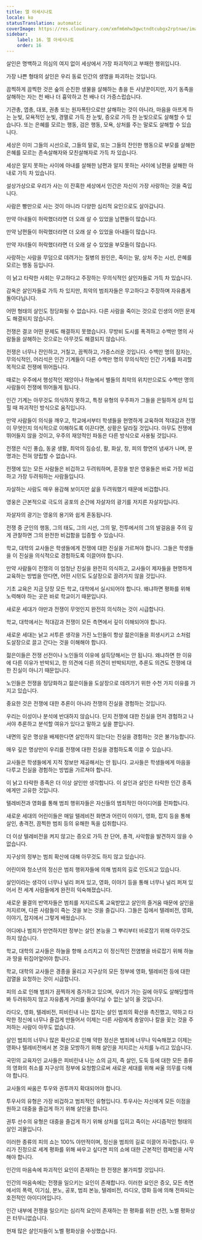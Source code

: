 ```yaml
---
title: 엘 아세시나토
locale: ko
statusTranslation: automatic
coverImage: https://res.cloudinary.com/xmfm6mhw3gwctndtcubgx2rptnae/image/upload/v1740337243/small_cover_educacion_fundamental_a051170f1c.webp
sidebar:
    label: 16. 엘 아세시나토
    order: 16
---
```

살인은 명백하고 의심의 여지 없이 세상에서 가장 파괴적이고 부패한 행위입니다.

가장 나쁜 형태의 살인은 우리 동료 인간의 생명을 파괴하는 것입니다.

끔찍하게 끔찍한 것은 숲의 순진한 생물을 살해하는 총을 든 사냥꾼이지만, 자기 동족을 살해하는 자는 천 배나 더 흉악하고 천 배나 더 가증스럽습니다.

기관총, 엽총, 대포, 권총 또는 원자폭탄으로만 살해하는 것이 아니라, 마음을 아프게 하는 눈빛, 모욕적인 눈빛, 경멸로 가득 찬 눈빛, 증오로 가득 찬 눈빛으로도 살해할 수 있습니다. 또는 은혜를 모르는 행동, 검은 행동, 모욕, 상처를 주는 말로도 살해할 수 있습니다.

세상은 이미 그들의 시선으로, 그들의 말로, 또는 그들의 잔인한 행동으로 부모를 살해한 은혜를 모르는 존속살해자와 모친살해자로 가득 차 있습니다.

세상은 알지 못하는 사이에 아내를 살해한 남편과 알지 못하는 사이에 남편을 살해한 아내로 가득 차 있습니다.

설상가상으로 우리가 사는 이 잔혹한 세상에서 인간은 자신이 가장 사랑하는 것을 죽입니다.

사람은 빵만으로 사는 것이 아니라 다양한 심리적 요인으로도 살아갑니다.

만약 아내들이 허락했더라면 더 오래 살 수 있었을 남편들이 많습니다.

만약 남편들이 허락했더라면 더 오래 살 수 있었을 아내들이 많습니다.

만약 자녀들이 허락했더라면 더 오래 살 수 있었을 부모들이 많습니다.

사랑하는 사람을 무덤으로 데려가는 질병의 원인은, 죽이는 말, 상처 주는 시선, 은혜를 모르는 행동 등입니다.

이 낡고 타락한 사회는 무고하다고 주장하는 무의식적인 살인자들로 가득 차 있습니다.

감옥은 살인자들로 가득 차 있지만, 최악의 범죄자들은 무고하다고 주장하며 자유롭게 돌아다닙니다.

어떤 형태의 살인도 정당화될 수 없습니다. 다른 사람을 죽이는 것으로 인생의 어떤 문제도 해결되지 않습니다.

전쟁은 결코 어떤 문제도 해결하지 못했습니다. 무방비 도시를 폭격하고 수백만 명의 사람들을 살해하는 것으로는 아무것도 해결되지 않습니다.

전쟁은 너무나 잔인하고, 거칠고, 끔찍하고, 가증스러운 것입니다. 수백만 명의 잠자는, 무의식적인, 어리석은 인간 기계들이 다른 수백만 명의 무의식적인 인간 기계를 파괴할 목적으로 전쟁에 뛰어듭니다.

때로는 우주에서 행성적인 재앙이나 하늘에서 별들의 최악의 위치만으로도 수백만 명의 사람들이 전쟁에 뛰어들게 됩니다.

인간 기계는 아무것도 의식하지 못하고, 특정 유형의 우주파가 그들을 은밀하게 상처 입힐 때 파괴적인 방식으로 움직입니다.

만약 사람들이 의식을 깨우고, 학교에서부터 학생들을 현명하게 교육하여 적대감과 전쟁이 무엇인지 의식적으로 이해하도록 이끈다면, 상황은 달라질 것입니다. 아무도 전쟁에 뛰어들지 않을 것이고, 우주의 재앙적인 파동은 다른 방식으로 사용될 것입니다.

전쟁은 식인 풍습, 동굴 생활, 최악의 짐승성, 활, 화살, 창, 피의 향연의 냄새가 나며, 문명과는 전혀 양립할 수 없습니다.

전쟁에 있는 모든 사람들은 비겁하고 두려워하며, 훈장을 받은 영웅들은 바로 가장 비겁하고 가장 두려워하는 사람들입니다.

자살하는 사람도 매우 용감해 보이지만 삶을 두려워했기 때문에 비겁합니다.

영웅은 근본적으로 극도의 공포의 순간에 자살자의 광기를 저지른 자살자입니다.

자살자의 광기는 영웅의 용기와 쉽게 혼동됩니다.

전쟁 중 군인의 행동, 그의 태도, 그의 시선, 그의 말, 전투에서의 그의 발걸음을 주의 깊게 관찰하면 그의 완전한 비겁함을 입증할 수 있습니다.

학교, 대학의 교사들은 학생들에게 전쟁에 대한 진실을 가르쳐야 합니다. 그들은 학생들을 이 진실을 의식적으로 경험하도록 이끌어야 합니다.

만약 사람들이 전쟁의 이 엄청난 진실을 완전히 의식하고, 교사들이 제자들을 현명하게 교육하는 방법을 안다면, 어떤 시민도 도살장으로 끌려가지 않을 것입니다.

기초 교육은 지금 당장 모든 학교, 대학에서 실시되어야 합니다. 왜냐하면 평화를 위해 노력해야 하는 곳은 바로 학교이기 때문입니다.

새로운 세대가 야만과 전쟁이 무엇인지 완전히 의식하는 것이 시급합니다.

학교, 대학에서는 적대감과 전쟁이 모든 측면에서 깊이 이해되어야 합니다.

새로운 세대는 낡고 서투른 생각을 가진 노인들이 항상 젊은이들을 희생시키고 소처럼 도살장으로 끌고 간다는 것을 이해해야 합니다.

젊은이들은 전쟁 선전이나 노인들의 이유에 설득당해서는 안 됩니다. 왜냐하면 한 이유에 다른 이유가 반박되고, 한 의견에 다른 의견이 반박되지만, 추론도 의견도 전쟁에 대한 진실이 아니기 때문입니다.

노인들은 전쟁을 정당화하고 젊은이들을 도살장으로 데려가기 위한 수천 가지 이유를 가지고 있습니다.

중요한 것은 전쟁에 대한 추론이 아니라 전쟁의 진실을 경험하는 것입니다.

우리는 이성이나 분석에 반대하지 않습니다. 단지 전쟁에 대한 진실을 먼저 경험하고 나서야 추론하고 분석할 여유가 있다고 말하고 싶을 뿐입니다.

내면의 깊은 명상을 배제한다면 살인하지 않는다는 진실을 경험하는 것은 불가능합니다.

매우 깊은 명상만이 우리를 전쟁에 대한 진실을 경험하도록 이끌 수 있습니다.

교사들은 학생들에게 지적 정보만 제공해서는 안 됩니다. 교사들은 학생들에게 마음을 다루고 진실을 경험하는 방법을 가르쳐야 합니다.

이 낡고 타락한 종족은 더 이상 살인만 생각합니다. 이 살인과 살인은 타락한 인간 종족에게만 고유한 것입니다.

텔레비전과 영화를 통해 범죄 행위자들은 자신들의 범죄적인 아이디어를 전파합니다.

새로운 세대의 어린이들은 매일 텔레비전 화면과 어린이 이야기, 영화, 잡지 등을 통해 살인, 총격전, 끔찍한 범죄 등의 유해한 독을 섭취합니다.

더 이상 텔레비전을 켜지 않고는 증오로 가득 찬 단어, 총격, 사악함을 발견하지 않을 수 없습니다.

지구상의 정부는 범죄 확산에 대해 아무것도 하지 않고 있습니다.

어린이와 청소년의 정신은 범죄 행위자들에 의해 범죄의 길로 인도되고 있습니다.

살인이라는 생각이 너무나 널리 퍼져 있고, 영화, 이야기 등을 통해 너무나 널리 퍼져 있어서 전 세계 사람들에게 완전히 익숙해졌습니다.

새로운 물결의 반역자들은 범죄를 저지르도록 교육받았고 살인의 즐거움 때문에 살인을 저지르며, 다른 사람들이 죽는 것을 보는 것을 즐깁니다. 그들은 집에서 텔레비전, 영화, 이야기, 잡지에서 그렇게 배웠습니다.

어디에나 범죄가 만연하지만 정부는 살인 본능을 그 뿌리부터 바로잡기 위해 아무것도 하지 않습니다.

학교, 대학의 교사들은 하늘을 향해 소리치고 이 정신적인 전염병을 바로잡기 위해 하늘과 땅을 뒤집어엎어야 합니다.

학교, 대학의 교사들은 경종을 울리고 지구상의 모든 정부에 영화, 텔레비전 등에 대한 검열을 요청하는 것이 시급합니다.

피의 쇼로 인해 범죄가 끔찍하게 증가하고 있으며, 우리가 가는 길에 아무도 살해당할까 봐 두려워하지 않고 자유롭게 거리를 돌아다닐 수 없는 날이 올 것입니다.

라디오, 영화, 텔레비전, 피비린내 나는 잡지는 살인 범죄의 확산을 촉진했고, 약하고 타락한 정신에 너무나 즐겁게 만들어서 이제는 다른 사람에게 총알이나 칼을 꽂는 것을 주저하는 사람이 아무도 없습니다.

살인 범죄의 너무나 많은 확산으로 인해 약한 정신은 범죄에 너무나 익숙해졌고 이제는 영화나 텔레비전에서 본 것을 모방하기 위해 살인을 저지르는 사치를 누리고 있습니다.

국민의 교육자인 교사들은 피비린내 나는 쇼의 금지, 즉 살인, 도둑 등에 대한 모든 종류의 영화의 취소를 지구상의 정부에 요청함으로써 새로운 세대를 위해 싸울 의무를 다해야 합니다.

교사들의 싸움은 투우와 권투까지 확대되어야 합니다.

투우사의 유형은 가장 비겁하고 범죄적인 유형입니다. 투우사는 자신에게 모든 이점을 원하고 대중을 즐겁게 하기 위해 살인을 합니다.

권투 선수의 유형은 대중을 즐겁게 하기 위해 상처를 입히고 죽이는 사디즘적인 형태의 살인 괴물입니다.

이러한 종류의 피의 쇼는 100% 야만적이며, 정신을 범죄의 길로 이끌어 자극합니다. 우리가 진정으로 세계 평화를 위해 싸우고 싶다면 피의 쇼에 대한 근본적인 캠페인을 시작해야 합니다.

인간의 마음속에 파괴적인 요인이 존재하는 한 전쟁은 불가피할 것입니다.

인간의 마음속에는 전쟁을 일으키는 요인이 존재합니다. 이러한 요인은 증오, 모든 측면에서의 폭력, 이기심, 분노, 공포, 범죄 본능, 텔레비전, 라디오, 영화 등에 의해 전파되는 호전적인 아이디어입니다.

인간 내부에 전쟁을 일으키는 심리적 요인이 존재하는 한 평화를 위한 선전, 노벨 평화상은 터무니없습니다.

현재 많은 살인자들이 노벨 평화상을 수상했습니다.

